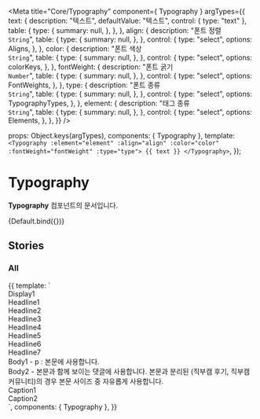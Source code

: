 
<Meta
  title="Core/Typography"
  component={ Typography }
  argTypes={{
    text: {
      description: "텍스트",
      defaultValue: "텍스트",
      control: { type: "text" },
      table: {
        type: {
          summary: null,
        },
      },
    },
    align: {
      description: "폰트 정렬<br/>`String`",
      table: {
        type: {
          summary: null,
        },
      },
      control: {
        type: "select",
        options: Aligns,
      },
    },
    color: {
      description: "폰트 색상<br/>`String`",
      table: {
        type: {
          summary: null,
        },
      },
      control: {
        type: "select",
        options: colorKeys,
      },
    },
    fontWeight: {
      description: "폰트 굵기<br/>`Number`",
      table: {
        type: {
          summary: null,
        },
      },
      control: {
        type: "select",
        options: FontWeights,
      },
    },
    type: {
      description: "폰트 종류<br/>`String`",
      table: {
        type: {
          summary: null,
        },
      },
      control: {
        type: "select",
        options: TypographyTypes,
      },
    },
    element: {
      description: "태그 종류<br/>`String`",
      table: {
        type: {
          summary: null,
        },
      },
      control: {
        type: "select",
        options: Elements,
      },
    },
  }}
/>

  props: Object.keys(argTypes),
  components: { Typography },
  template:
    `<Typography :element="element" :align="align" :color="color" :fontWeight="fontWeight" :type="type">
      {{ text }}
    </Typography>`,
});

# Typography

**Typography** 컴포넌트의 문서입니다.

<Story name="Default" height="100px">
  {Default.bind({})}
</Story>

<ArgsTable story="Default" />

## Stories
### All
<Canvas>
    <Story name="All" height="100px">
        {{
            template: `
                <div>
                  <div style="display: flex; flex-direction: column">
                    <Typography element="h1" type="display1">Display1</Typography>
                    <Typography element="h1" type="headline1">Headline1</Typography>
                    <Typography element="h2" type="headline2">Headline2</Typography>
                    <Typography element="h3" type="headline3">Headline3</Typography>
                    <Typography element="h4" type="headline4">Headline4</Typography>
                    <Typography element="h5" type="headline5">Headline5</Typography>
                    <Typography element="h6" type="headline6">Headline6</Typography>
                    <Typography element="h6" type="headline7">Headline7</Typography>
                    <Typography type="body1">Body1 - p : 본문에 사용합니다.</Typography>
                    <Typography type="body2">Body2 - 본문과 함께 보이는 댓글에 사용합니다. 본문과 분리된 (직부캠 후기, 직부캠 커뮤니티)의 경우 본문 사이즈 중 자유롭게 사용합니다.</Typography>
                    <Typography type="caption1">Caption1</Typography>
                    <Typography type="caption2">Caption2</Typography>
                  </div>
                </div>
        `,
            components: { Typography },
        }}
    </Story>
</Canvas>

